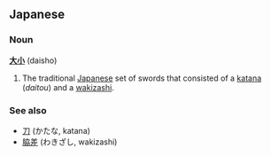 ==Japanese==
===Noun===
'''[[大]][[小]]''' (daisho)

#The traditional [[Japanese]] set of swords that consisted of a [[katana]] (''daitou'') and a [[wakizashi]].

===See also===
*[[刀]] (かたな, katana)
*[[脇差]] (わきざし, wakizashi)
